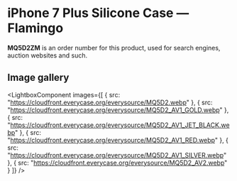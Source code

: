 
# iPhone 7 Plus Silicone Case — Flamingo

<Callout type='info' emoji='👉🏻'>**MQ5D2ZM** is an order number for this product, used for search engines, auction websites and such.</Callout>

## Image gallery

<LightboxComponent
    images={[
      {
        src: "https://cloudfront.everycase.org/everysource/MQ5D2.webp"
      },
      {
        src: "https://cloudfront.everycase.org/everysource/MQ5D2_AV1_GOLD.webp"
      },
      {
        src: "https://cloudfront.everycase.org/everysource/MQ5D2_AV1_JET_BLACK.webp"
      },
      {
        src: "https://cloudfront.everycase.org/everysource/MQ5D2_AV1_RED.webp"
      },
      {
        src: "https://cloudfront.everycase.org/everysource/MQ5D2_AV1_SILVER.webp"
      },
      {
        src: "https://cloudfront.everycase.org/everysource/MQ5D2_AV2.webp"
      }
    ]}
  />
